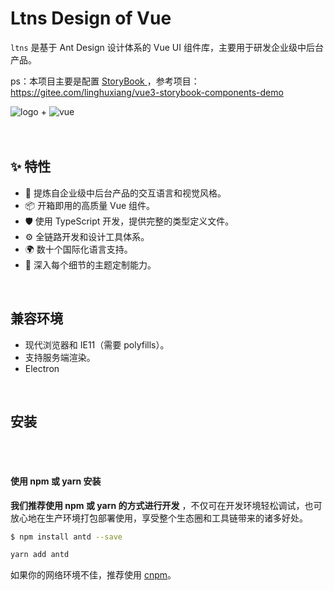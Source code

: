 
<Meta title="Ltns Design/介绍" />

<style>{``}</style>

# Ltns Design of Vue

<p>
  <code>ltns</code> 是基于 Ant Design 设计体系的 Vue UI
  组件库，主要用于研发企业级中后台产品。
</p>

<p>
  ps：本项目主要是配置
  <a
    href="https://storybook.js.org/docs/vue/get-started/introduction"
    target="_blank"
  >
    StoryBook
  </a>，参考项目：
  <a
    href="https://gitee.com/linghuxiang/vue3-storybook-components-demo"
    target="_blank"
  >
    https://gitee.com/linghuxiang/vue3-storybook-components-demo
  </a>
</p>

<div style={{ display: "flex", alignItems: "center" }}>
  <img src={LogoSvg} alt="logo" width={150} />
  <span style={{ fontSize: "30px", color: "#aaa", margin: "0 15px" }}>+</span>
  <img src={VueSvg} alt="vue" width={160} />
</div>

<br />
<br />

## ✨ 特性

- 🌈 提炼自企业级中后台产品的交互语言和视觉风格。
- 📦 开箱即用的高质量 Vue 组件。
- 🛡 使用 TypeScript 开发，提供完整的类型定义文件。
- ⚙️ 全链路开发和设计工具体系。
- 🌍 数十个国际化语言支持。
- 🎨 深入每个细节的主题定制能力。

<br />

## 兼容环境

- 现代浏览器和 IE11（需要 polyfills）。
- 支持服务端渲染。
- Electron

<br />

## 安装

<br />
<br />

#### <b>使用 npm 或 yarn 安装</b>

<p>
  <b>我们推荐使用 npm 或 yarn 的方式进行开发</b>
  ，不仅可在开发环境轻松调试，也可放心地在生产环境打包部署使用，享受整个生态圈和工具链带来的诸多好处。
</p>

```bash
$ npm install antd --save
```

```bash
yarn add antd
```

如果你的网络环境不佳，推荐使用 [cnpm](https://github.com/cnpm/cnpm)。

